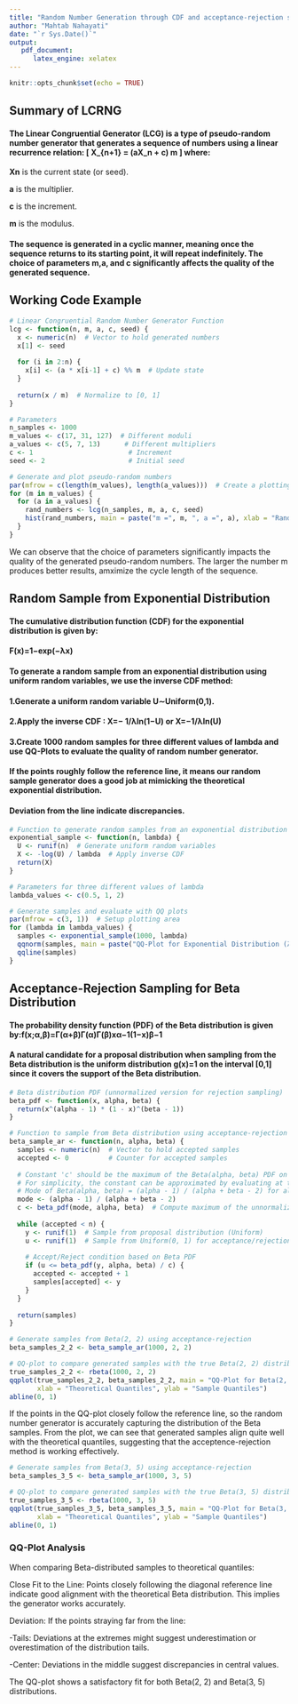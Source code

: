 ```yaml
---
title: "Random Number Generation through CDF and acceptance-rejection sampling"
author: "Mahtab Nahayati"
date: "`r Sys.Date()`"
output:
   pdf_document:
      latex_engine: xelatex
---
```


```r
knitr::opts_chunk$set(echo = TRUE)
```


## Summary of LCRNG

#### The Linear Congruential Generator (LCG) is a type of pseudo-random number generator that generates a sequence of numbers using a linear recurrence relation: \[ X_{n+1} = (aX_n + c) \mod m \] where:

**Xn** is the current state (or seed).

**a** is the multiplier.

**c** is the increment.

**m** is the modulus.

#### The sequence is generated in a cyclic manner, meaning once the sequence returns to its starting point, it will repeat indefinitely. The choice of parameters m,a, and c  significantly affects the quality of the generated sequence.


## Working Code Example

```r
# Linear Congruential Random Number Generator Function
lcg <- function(n, m, a, c, seed) {
  x <- numeric(n)  # Vector to hold generated numbers
  x[1] <- seed
  
  for (i in 2:n) {
    x[i] <- (a * x[i-1] + c) %% m  # Update state
  }
  
  return(x / m)  # Normalize to [0, 1]
}

# Parameters
n_samples <- 1000
m_values <- c(17, 31, 127)  # Different moduli
a_values <- c(5, 7, 13)      # Different multipliers
c <- 1                        # Increment
seed <- 2                     # Initial seed

# Generate and plot pseudo-random numbers
par(mfrow = c(length(m_values), length(a_values)))  # Create a plotting area
for (m in m_values) {
  for (a in a_values) {
    rand_numbers <- lcg(n_samples, m, a, c, seed)
    hist(rand_numbers, main = paste("m =", m, ", a =", a), xlab = "Random Number", breaks = 30)
  }
}

```
We can observe that the choice of parameters significantly impacts the quality of the generated pseudo-random numbers.
The larger the number m produces better results, amximize the cycle length of the sequence.

## Random Sample from Exponential Distribution

#### The cumulative distribution function (CDF) for the exponential distribution is given by:

#### F(x)=1−exp(−λx)
#### To generate a random sample from an exponential distribution using uniform random variables, we use the inverse CDF method:

#### 1.Generate a uniform random variable  U∼Uniform(0,1).
#### 2.Apply the inverse CDF : X=− 1/λln(1−U) or X=−1/λln(U)

#### 3.Create 1000 random samples for three different values of lambda and use QQ-Plots to evaluate the quality of random number generator.

#### If the points roughly follow the reference line, it means our random sample generator does a good job at mimicking the theoretical exponential distribution.
#### Deviation from the line indicate discrepancies.

```r
# Function to generate random samples from an exponential distribution
exponential_sample <- function(n, lambda) {
  U <- runif(n)  # Generate uniform random variables
  X <- -log(U) / lambda  # Apply inverse CDF
  return(X)
}

# Parameters for three different values of lambda
lambda_values <- c(0.5, 1, 2)

# Generate samples and evaluate with QQ plots
par(mfrow = c(3, 1))  # Setup plotting area
for (lambda in lambda_values) {
  samples <- exponential_sample(1000, lambda)
  qqnorm(samples, main = paste("QQ-Plot for Exponential Distribution (λ =", lambda, ")"))
  qqline(samples)
}

```

## Acceptance-Rejection Sampling for Beta Distribution

#### The probability density function (PDF) of the Beta distribution is given by:f(x;α,β)=Γ(α+β)Γ(α)Γ(β)xα−1(1−x)β−1

#### A natural candidate for a proposal distribution when sampling from the Beta distribution is the uniform distribution g(x)=1 on the interval [0,1] since it covers the support of the Beta distribution.



```r
# Beta distribution PDF (unnormalized version for rejection sampling)
beta_pdf <- function(x, alpha, beta) {
  return(x^(alpha - 1) * (1 - x)^(beta - 1))
}

# Function to sample from Beta distribution using acceptance-rejection method
beta_sample_ar <- function(n, alpha, beta) {
  samples <- numeric(n)  # Vector to hold accepted samples
  accepted <- 0          # Counter for accepted samples
  
  # Constant 'c' should be the maximum of the Beta(alpha, beta) PDF on [0, 1].
  # For simplicity, the constant can be approximated by evaluating at the mode:
  # Mode of Beta(alpha, beta) = (alpha - 1) / (alpha + beta - 2) for alpha, beta > 1
  mode <- (alpha - 1) / (alpha + beta - 2)
  c <- beta_pdf(mode, alpha, beta)  # Compute maximum of the unnormalized PDF
  
  while (accepted < n) {
    y <- runif(1)  # Sample from proposal distribution (Uniform)
    u <- runif(1)  # Sample from Uniform(0, 1) for acceptance/rejection
    
    # Accept/Reject condition based on Beta PDF
    if (u <= beta_pdf(y, alpha, beta) / c) {
      accepted <- accepted + 1
      samples[accepted] <- y
    }
  }
  
  return(samples)
}

# Generate samples from Beta(2, 2) using acceptance-rejection
beta_samples_2_2 <- beta_sample_ar(1000, 2, 2)

# QQ-plot to compare generated samples with the true Beta(2, 2) distribution
true_samples_2_2 <- rbeta(1000, 2, 2)
qqplot(true_samples_2_2, beta_samples_2_2, main = "QQ-Plot for Beta(2, 2) Distribution", 
       xlab = "Theoretical Quantiles", ylab = "Sample Quantiles")
abline(0, 1)


```
If the points in the QQ-plot closely follow the reference line, so the random number generator is accurately capturing the distribution of the Beta samples.
From the plot, we can see that generated samples align quite well with the theoretical quantiles, suggesting that the acceptence-rejection method is working effectively. 


```r
# Generate samples from Beta(3, 5) using acceptance-rejection
beta_samples_3_5 <- beta_sample_ar(1000, 3, 5)

# QQ-plot to compare generated samples with the true Beta(3, 5) distribution
true_samples_3_5 <- rbeta(1000, 3, 5)
qqplot(true_samples_3_5, beta_samples_3_5, main = "QQ-Plot for Beta(3, 5) Distribution", 
       xlab = "Theoretical Quantiles", ylab = "Sample Quantiles")
abline(0, 1)

```
### QQ-Plot Analysis

When comparing Beta-distributed samples to theoretical quantiles:

Close Fit to the Line: Points closely following the diagonal reference line indicate good alignment with the theoretical Beta distribution. This implies the generator works accurately.

Deviation: If the points straying far from the line:

-Tails: Deviations at the extremes might suggest underestimation or overestimation of the distribution tails.

-Center: Deviations in the middle suggest discrepancies in central values.

The QQ-plot shows a satisfactory fit for both Beta(2, 2) and Beta(3, 5) distributions.
